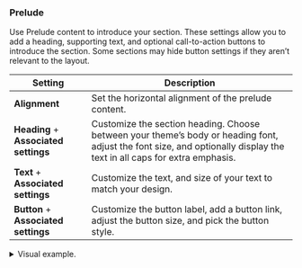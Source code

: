 ### Prelude

Use Prelude content to introduce your section. These settings allow you to add a heading, supporting text, and optional call-to-action buttons to introduce the section. Some sections may hide button settings if they aren’t relevant to the layout.

| Setting               | Description                                                                 |
|------------------------|-----------------------------------------------------------------------------|
| **Alignment**         | Set the horizontal alignment of the prelude content.                       |
| **Heading** + **Associated settings**         | Customize the section heading. Choose between your theme’s body or heading font, adjust the font size, and optionally display the text in all caps for extra emphasis.                       |
| **Text** + **Associated settings**         | Customize the text, and size of your text to match your design. |
| **Button** + **Associated settings**  | Customize the button label, add a button link, adjust the button size, and pick the button style.    |

<details>
  <summary>Visual example.</summary>

  ![Showing section height settings in action](./img/shared-prelude.gif)
</details>